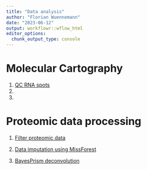 ```yaml
---
title: "Data analysis"
author: "Florian Wuennemann"
date: "2023-06-12"
output: workflowr::wflow_html
editor_options:
  chunk_output_type: console
---
```


# Molecular Cartography

1) [QC RNA spots](./molkart.QC_spots.html)
2) 
3) 

# Proteomic data processing

1) [Filter proteomic data](./proteomics.filter_proteomic_data.html)

2) [Data imputation using MissForest](./proteomics.imput_proteins.html)
3) [BayesPrism deconvolution]()

